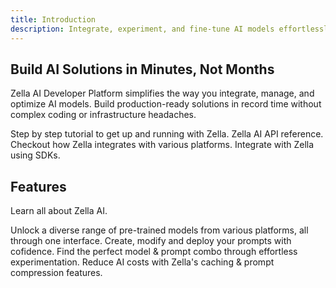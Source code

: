 ```yaml
---
title: Introduction
description: Integrate, experiment, and fine-tune AI models effortlessly for real-world applications.
---
```


## Build AI Solutions in Minutes, Not Months

Zella AI Developer Platform simplifies the way you integrate, manage, and optimize AI models. Build production-ready solutions in record time without complex coding or infrastructure headaches.


<CardGroup cols={2}>
  <Card
    title="Zella 101"
    icon="pen-to-square"
    href="/zella-101/get-started"
  >
    Step by step tutorial to get up and running with Zella.
  </Card>
  <Card
    title="API Reference"
    icon="webhook"
    href="/api-reference/introduction"
  >
    Zella AI API reference.
  </Card>
  <Card
    title="Platforms"
    icon="layer-group"
    href="/platforms/google"
  >
    Checkout how Zella integrates with various platforms.
  </Card>
  <Card
    title="SDKs"
    icon="code"
    href="/sdk/introduction"
  >
    Integrate with Zella using SDKs.
  </Card>
</CardGroup>

## Features

Learn all about Zella AI.

<CardGroup cols={2}>
  <Card
    title="AI Gateway"
    icon="gear-code"
    href="/what-is#unified-api-gateway-simplify-your-ai-integrations"
  >
   Unlock a diverse range of pre-trained models from various platforms, all through one interface.
  </Card>
  <Card
    title="Prompt Management"
    icon="message-code"
    href="/what-is#advanced-prompt-management-centralize-and-optimize-your-ai-interactions"
  >
    Create, modify and deploy your prompts with cofidence.
  </Card>
  <Card
    title="Experiment"
    icon="flask"
    href="/what-is#experiment-refining-ai-performance"
  >
    Find the perfect model & prompt combo through effortless experimentation.
  </Card>
  <Card
    title="Cost Reduction"
    icon="arrow-trend-down"
    href="/what-is#cost-reduction-economize-without-compromising-quality"
  >
    Reduce AI costs with Zella's caching & prompt compression features.
  </Card>
</CardGroup>
